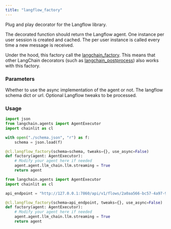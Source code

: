```yaml
---
title: "langflow_factory"
---
```


Plug and play decorator for the Langflow library.

The decorated function should return the Langflow agent. One instance per user session is created and cached. The per user instance is called every time a new message is received.

Under the hood, this factory call the [langchain_factory](/api-reference/langchain/langchain-factory). This means that other LangChain decorators (such as [langchain_postprocess](/api-reference/langchain/langchain-postprocess)) also works with this factory.

### Parameters

<ParamField path="use_async" type="bool">
  Whether to use the async implementation of the agent or not.
</ParamField>
<ParamField path="schema" type="Union[Dict, str]">
  The langflow schema dict or url.
</ParamField>
<ParamField path="tweaks" type="Optional[Dict]">
  Optional Langflow tweaks to be processed.
</ParamField>

### Usage

<CodeGroup>

```python from_json
import json
from langchain.agents import AgentExecutor
import chainlit as cl

with open("./schema.json", "r") as f:
    schema = json.load(f)

@cl.langflow_factory(schema=schema, tweaks={}, use_async=False)
def factory(agent: AgentExecutor):
    # Modify your agent here if needed
    agent.agent.llm_chain.llm.streaming = True
    return agent
```

```python from_api
from langchain.agents import AgentExecutor
import chainlit as cl

api_endpoint = "http://127.0.0.1:7860/api/v1/flows/2a0aa566-bc57-4a97-909a-43328d87daa5"

@cl.langflow_factory(schema=api_endpoint, tweaks={}, use_async=False)
def factory(agent: AgentExecutor):
    # Modify your agent here if needed
    agent.agent.llm_chain.llm.streaming = True
    return agent
```

</CodeGroup>
